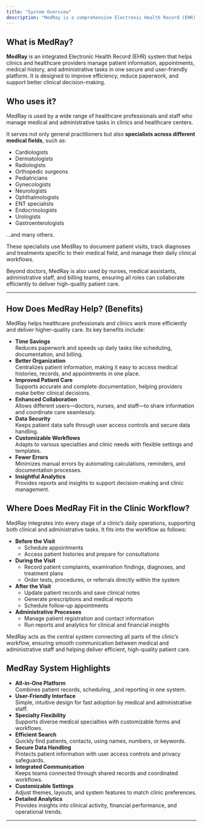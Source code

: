 ```yaml
---
title: "System Overview"
description: "MedRay is a comprehensive Electronic Health Record (EHR) system designed to streamline patient management, clinical workflows, and medical documentation."
---
```


## What is MedRay?

**MedRay** is an integrated Electronic Health Record (EHR) system that helps clinics and healthcare providers manage patient information, appointments, medical history, and administrative tasks in one secure and user-friendly platform. It is designed to improve efficiency, reduce paperwork, and support better clinical decision-making.

## Who uses it?

MedRay is used by a wide range of healthcare professionals and staff who manage medical and administrative tasks in clinics and healthcare centers.

It serves not only general practitioners but also **specialists across different medical fields**, such as:

- Cardiologists
- Dermatologists
- Radiologists
- Orthopedic surgeons
- Pediatricians
- Gynecologists
- Neurologists
- Ophthalmologists
- ENT specialists
- Endocrinologists
- Urologists
- Gastroenterologists

…and many others.

These specialists use MedRay to document patient visits, track diagnoses and treatments specific to their medical field, and manage their daily clinical workflows.

Beyond doctors, MedRay is also used by nurses, medical assistants, administrative staff, and billing teams, ensuring all roles can collaborate efficiently to deliver high-quality patient care.

---

## How Does MedRay Help? (Benefits)

MedRay helps healthcare professionals and clinics work more efficiently and deliver higher-quality care. Its key benefits include:

- **Time Savings**\
  Reduces paperwork and speeds up daily tasks like scheduling, documentation, and billing.
- **Better Organization**\
  Centralizes patient information, making it easy to access medical histories, records, and appointments in one place.
- **Improved Patient Care**\
  Supports accurate and complete documentation, helping providers make better clinical decisions.
- **Enhanced Collaboration**\
  Allows different users—doctors, nurses, and staff—to share information and coordinate care seamlessly.
- **Data Security**\
  Keeps patient data safe through user access controls and secure data handling.
- **Customizable Workflows**\
  Adapts to various specialties and clinic needs with flexible settings and templates.
- **Fewer Errors**\
  Minimizes manual errors by automating calculations, reminders, and documentation processes.
- **Insightful Analytics**\
  Provides reports and insights to support decision-making and clinic management.

## Where Does MedRay Fit in the Clinic Workflow?

MedRay integrates into every stage of a clinic’s daily operations, supporting both clinical and administrative tasks. It fits into the workflow as follows:

- **Before the Visit**
  - Schedule appointments 
  - Access patient histories and prepare for consultations
- **During the Visit**
  - Record patient complaints, examination findings, diagnoses, and treatment plans
  - Order tests, procedures, or referrals directly within the system
- **After the Visit**
  - Update patient records and save clinical notes
  - Generate prescriptions and medical reports
  - Schedule follow-up appointments
- **Administrative Processes**
  - Manage patient registration and contact information
  - Run reports and analytics for clinical and financial insights

MedRay acts as the central system connecting all parts of the clinic’s workflow, ensuring smooth communication between medical and administrative staff and helping deliver efficient, high-quality patient care.

## MedRay System Highlights

- **All-in-One Platform**\
  Combines patient records, scheduling, ,and reporting in one system.
- **User-Friendly Interface**\
  Simple, intuitive design for fast adoption by medical and administrative staff.
- **Specialty Flexibility**\
  Supports diverse medical specialties with customizable forms and workflows.
- **Efficient Search**\
  Quickly find patients, contacts,  using names, numbers, or keywords.
- **Secure Data Handling**\
  Protects patient information with user access controls and privacy safeguards.
- **Integrated Communication**\
  Keeps teams connected through shared records and coordinated workflows.
- **Customizable Settings**\
  Adjust themes, layouts, and system features to match clinic preferences.
- **Detailed Analytics**\
  Provides insights into clinical activity, financial performance, and operational trends.

---